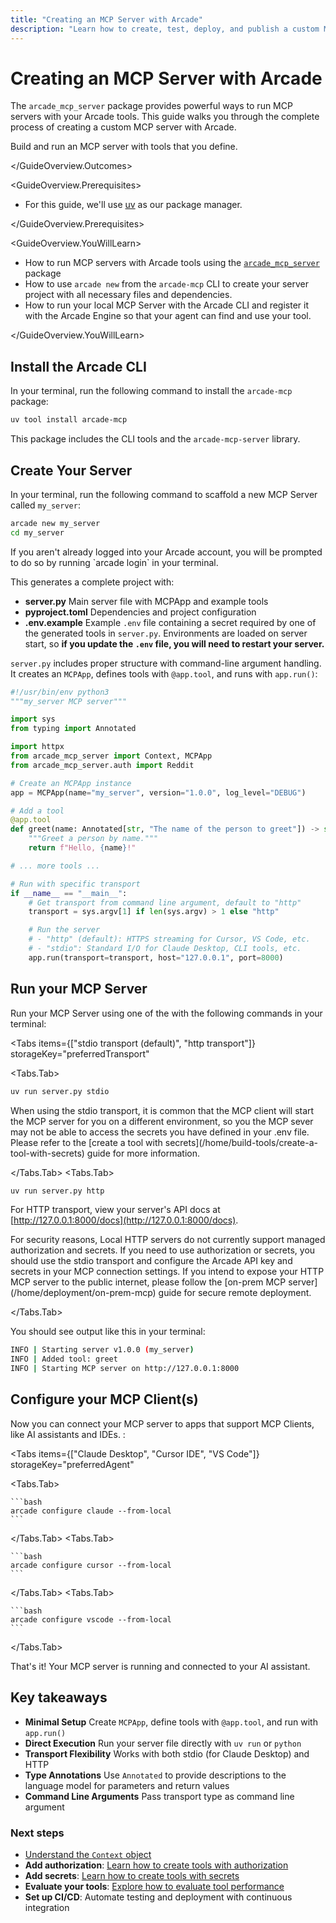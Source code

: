 ```yaml
---
title: "Creating an MCP Server with Arcade"
description: "Learn how to create, test, deploy, and publish a custom MCP Server with Arcade"
---
```



# Creating an MCP Server with Arcade

The `arcade_mcp_server` package provides powerful ways to run MCP servers with your Arcade tools. This guide walks you through the complete process of creating a custom MCP server with Arcade.

<GuideOverview>
<GuideOverview.Outcomes>

Build and run an MCP server with tools that you define.

</GuideOverview.Outcomes>

<GuideOverview.Prerequisites>

- For this guide, we'll use [uv](https://docs.astral.sh/uv/getting-started/installation/) as our package manager.

</GuideOverview.Prerequisites>

<GuideOverview.YouWillLearn>

- How to run MCP servers with Arcade tools using the [`arcade_mcp_server`](https://python.mcp.arcade.dev/api/server/server/) package
- How to use `arcade new` from the `arcade-mcp` CLI to create your server project with all necessary files and dependencies.
- How to run your local MCP Server with the Arcade CLI and register it with the Arcade Engine so that your agent can find and use your tool.

</GuideOverview.YouWillLearn>
</GuideOverview>

<Steps>

## Install the Arcade CLI

In your terminal, run the following command to install the `arcade-mcp` package:

```bash
uv tool install arcade-mcp
```

This package includes the CLI tools and the `arcade-mcp-server` library.

## Create Your Server

In your terminal, run the following command to scaffold a new MCP Server called `my_server`:

```bash
arcade new my_server
cd my_server
```

<Callout type="info">
  If you aren't already logged into your Arcade account, you will be prompted to
  do so by running `arcade login` in your terminal.
</Callout>

This generates a complete project with:

- **server.py** Main server file with MCPApp and example tools
- **pyproject.toml** Dependencies and project configuration
- **.env.example** Example `.env` file containing a secret required by one of the generated tools in `server.py`. Environments are loaded on server start, so **if you update the `.env` file, you will need to restart your server.**

`server.py` includes proper structure with command-line argument handling. It creates an `MCPApp`, defines tools with `@app.tool`, and runs with `app.run()`:

```python
#!/usr/bin/env python3
"""my_server MCP server"""

import sys
from typing import Annotated

import httpx
from arcade_mcp_server import Context, MCPApp
from arcade_mcp_server.auth import Reddit

# Create an MCPApp instance
app = MCPApp(name="my_server", version="1.0.0", log_level="DEBUG")

# Add a tool
@app.tool
def greet(name: Annotated[str, "The name of the person to greet"]) -> str:
    """Greet a person by name."""
    return f"Hello, {name}!"

# ... more tools ...

# Run with specific transport
if __name__ == "__main__":
    # Get transport from command line argument, default to "http"
    transport = sys.argv[1] if len(sys.argv) > 1 else "http"

    # Run the server
    # - "http" (default): HTTPS streaming for Cursor, VS Code, etc.
    # - "stdio": Standard I/O for Claude Desktop, CLI tools, etc.
    app.run(transport=transport, host="127.0.0.1", port=8000)
```

## Run your MCP Server

Run your MCP Server using one of the with the following commands in your terminal:

<Tabs
  items={["stdio transport (default)", "http transport"]}
  storageKey="preferredTransport"
>

<Tabs.Tab>

```bash
uv run server.py stdio
```

<Callout type="info">
  When using the stdio transport, it is common that the MCP client will start
  the MCP server for you on a different environment, so you the MCP sever may
  not be able to access the secrets you have defined in your .env file. Please
  refer to the [create a tool with
  secrets](/home/build-tools/create-a-tool-with-secrets) guide for more
  information.
</Callout>

</Tabs.Tab>
<Tabs.Tab>

```bash
uv run server.py http
```

For HTTP transport, view your server's API docs at [http://127.0.0.1:8000/docs](http://127.0.0.1:8000/docs).

<Callout type="info">
  For security reasons, Local HTTP servers do not currently support managed
  authorization and secrets. If you need to use authorization or secrets, you
  should use the stdio transport and configure the Arcade API key and secrets in
  your MCP connection settings. If you intend to expose your HTTP MCP server to
  the public internet, please follow the [on-prem MCP
  server](/home/deployment/on-prem-mcp) guide for secure remote deployment.
</Callout>

</Tabs.Tab>
</Tabs>

You should see output like this in your terminal:

```bash
INFO | Starting server v1.0.0 (my_server)
INFO | Added tool: greet
INFO | Starting MCP server on http://127.0.0.1:8000
```

## Configure your MCP Client(s)

Now you can connect your MCP server to apps that support MCP Clients, like AI assistants and IDEs. :

<Tabs
  items={["Claude Desktop", "Cursor IDE", "VS Code"]}
  storageKey="preferredAgent"
>
  <Tabs.Tab>

    ```bash
    arcade configure claude --from-local
    ```

  </Tabs.Tab>
  <Tabs.Tab>

    ```bash
    arcade configure cursor --from-local
    ```

  </Tabs.Tab>
  <Tabs.Tab>

    ```bash
    arcade configure vscode --from-local
    ```

  </Tabs.Tab>
</Tabs>

That's it! Your MCP server is running and connected to your AI assistant.

</Steps>

## Key takeaways

- **Minimal Setup** Create `MCPApp`, define tools with `@app.tool`, and run with `app.run()`
- **Direct Execution** Run your server file directly with `uv run` or `python`
- **Transport Flexibility** Works with both stdio (for Claude Desktop) and HTTP
- **Type Annotations** Use `Annotated` to provide descriptions to the language model for parameters and return values
- **Command Line Arguments** Pass transport type as command line argument

### Next steps

- [Understand the `Context` object](/home/build-tools/tool-context)
- **Add authorization**: [Learn how to create tools with authorization](/home/build-tools/create-a-tool-with-auth)
- **Add secrets**: [Learn how to create tools with secrets](/home/build-tools/create-a-tool-with-secrets)
- **Evaluate your tools**: [Explore how to evaluate tool performance](/home/evaluate-tools/why-evaluate-tools)
- **Set up CI/CD**: Automate testing and deployment with continuous integration

